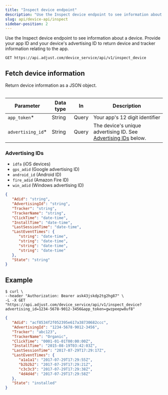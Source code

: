 ```yaml
---
title: "Inspect device endpoint"
description: "Use the Inspect device endpoint to see information about a device. Provide your app ID and your device's advertising ID to return device and tracker information relating to the app."
slug: api/device-api/inspect
sidebar-position: 2
---
```


Use the Inspect device endpoint to see information about a device. Provide your app ID and your device's advertising ID to return device and tracker information relating to the app.

```http title="Endpoint" "/inspect_device"
GET https://api.adjust.com/device_service/api/v1/inspect_device
```

## Fetch device information

Return device information as a JSON object.

<Table>

| Parameter          | Data type | In    | Description                                                                        |
| ------------------ | --------- | ----- | ---------------------------------------------------------------------------------- |
| `app_token`\*      | String    | Query | Your app's 12 digit identifier                                                     |
| `advertising_id`\* | String    | Query | The device's unique advertising ID. See [Advertising IDs](#advertising-ids) below. |

</Table>

<Accordion>

### Advertising IDs

-  `idfa` (iOS devices)
-  `gps_adid` (Google advertising ID)
-  `android_id` (Android ID)
-  `fire_adid` (Amazon Fire ID)
-  `win_adid` (Windows advertising ID)

</Accordion>

```json title="Response format"
{
   "Adid": "string",
   "AdvertisingId": "string",
   "Tracker": "string",
   "TrackerName": "string",
   "ClickTime": "date-time",
   "InstallTime": "date-time",
   "LastSessionTime": "date-time",
   "LastEventTimes": {
      "string": "date-time",
      "string": "date-time",
      "string": "date-time",
      "string": "date-time"
   },
   "State": "string"
}
```

## Example

```console title="cURL" "advertising_id=1234-5678-9012-3456" "app_token=gwzpeepw8uf8"
$ curl \
--header "Authorization: Bearer ask43jskdp2tg2hg87" \
-L -X GET "https://api.adjust.com/device_service/api/v1/inspect_device?advertising_id=1234-5678-9012-3456&app_token=gwzpeepw8uf8"
```

```json title="Successful response"
{
   "Adid": "acf8534f2f052395e617a38730682ccc",
   "AdvertisingId": "1234-5678-9012-3456",
   "Tracker": "abc123",
   "TrackerName": "Organic",
   "ClickTime": "0001-01-01T00:00:00Z",
   "InstallTime": "2015-08-19T03:42:03Z",
   "LastSessionTime": "2017-07-29T17:29:17Z",
   "LastEventTimes": {
      "a1a1a1": "2017-07-29T17:29:55Z",
      "b2b2b2": "2017-07-29T17:29:21Z",
      "c3c3c3": "2017-07-29T17:29:38Z",
      "4d4d4d": "2017-07-29T17:29:58Z"
   },
   "State": "installed"
}
```
